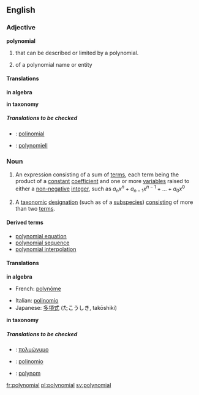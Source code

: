 ==English==

{{wikipedia}}

===Adjective===
'''polynomial'''

#{{algebra}} that can be described or limited by a polynomial.
#{{taxonomy}} of a polynomial name or entity

====Translations====

'''in algebra'''
{{top}}
{{mid}}
{{bottom}}

'''in taxonomy'''
{{top}}
{{mid}}
{{bottom}}

=====Translations to be checked=====
<!--Remove this section once all of the translations below have been moved into the tables above.-->
{{checktrans}}

*{{ttbc|Spanish}}: [[polinomial]]
*{{ttbc|Swedish}}: [[polynomiell]]

===Noun===
{{en-noun-reg}}

#{{algebra}} An expression consisting of a sum of [[terms]], each term being the product of a [[constant]] [[coefficient]] and one or more [[variable]]s raised to either a [[non-negative]] [[integer]], such as <math>a_n x^n + a_{n-1}x^{n-1} + ... + a_0 x^0</math>
#{{taxonomy}} A [[taxonomic]] [[designation]] (such as of a [[subspecies]]) [[consisting]] of more than two [[term]]s.

====Derived terms====
*[[polynomial equation]]
*[[polynomial sequence]]
*[[polynomial interpolation]]

====Translations====
'''in algebra'''
{{top}}
*French: [[polynôme]] {{m}}
{{mid}}
*Italian: [[polinomio]] {{m}}
*Japanese: [[多項式]] (たこうしき, takōshiki)
{{bottom}}

'''in taxonomy'''
{{top}}
{{mid}}
{{bottom}}

=====Translations to be checked=====
<!--Remove this section once all of the translations below have been moved into the tables above.-->
{{checktrans}}

*{{ttbc|Greek, Modern}}: [[πολυώνυμο]] {{n}}
*{{ttbc|Spanish}}: [[polinomio]] {{m}}
*{{ttbc|Swedish}}: [[polynom]] {{n}}
[[fr:polynomial]]
[[pl:polynomial]]
[[sv:polynomial]]